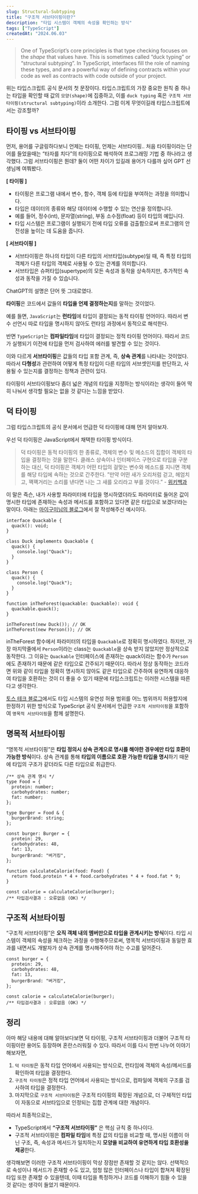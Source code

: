 ```yaml
---
slug: Structural-Subtyping
title: "구조적 서브타이핑이란?"
description: "타입 시스템이 객체의 속성을 확인하는 방식"
tags: ["TypeScript"]
createdAt: "2024.06.03"
---
```



> One of TypeScript’s core principles is that type checking focuses on the *shape* that values have.
> This is sometimes called “duck typing” or “structural subtyping”.
> In TypeScript, interfaces fill the role of naming these types, and are a powerful way of defining contracts within your code as well as contracts with code outside of your project.

위는 타입스크립트 공식 문서의 첫 문장이다.
타입스크립트의 가장 중요한 원칙 중 하나는 타입을 확인할 때 값의 `모양(shape)`에 집중하고, 이를 `duck typing` 혹은 `구조적 서브타이핑(structural subtyping)`이라 소개한다.
그럼 이게 무엇이길래 타입스크립트에서는 강조할까?

## 타이핑 vs 서브타이핑

먼저, 용어를 구글링하다보니 언제는 타이핑, 언제는 서브타이핑..
처음 타이핑이라는 단어를 들었을때는 “타자를 치다”의 타이핑으로 해석하여 프로그래밍 기법 중 하나라고 생각했다.
그럼 서브타이핑은 뭔데?
둘이 어떤 차이가 있길래 용어가 다를까 싶어 GPT 선생님께 여쭤봤다.

<CallOut type="light">

**[ 타이핑 ]**
- 타이핑은 프로그램 내에서 변수, 함수, 객체 등에 타입을 부여하는 과정을 의미합니다.
- 타입은 데이터의 종류와 해당 데이터에 수행할 수 있는 연산을 정의합니다.
- 예를 들어, 정수(int), 문자열(string), 부동 소수점(float) 등이 타입의 예입니다.
- 타입 시스템은 프로그램이 실행되기 전에 타입 오류를 검출함으로써 프로그램의 안전성을 높이는 데 도움을 줍니다.
</CallOut>

<CallOut type="light">

**[ 서브타이핑 ]**
- 서브타이핑은 하나의 타입이 다른 타입의 서브타입(subtype)일 때, 즉 특정 타입의 객체가 다른 타입의 객체로 사용될 수 있는 관계를 의미합니다.
- 서브타입은 슈퍼타입(supertype)의 모든 속성과 동작을 상속하지만, 추가적인 속성과 동작을 가질 수 있습니다.
</CallOut>

ChatGPT의 설명은 단어 뜻 그대로였다.

**타이핑**은 코드에서 값들의 **타입을 언제 결정하는지**를 말하는 것이었다.

예를 들면, `JavaScript`는 **런타임**에 타입이 결정되는 동적 타이핑 언어이다.
따라서 변수 선언시 따로 타입을 명시하지 않아도 런타임 과정에서 동적으로 해석한다.

반면 `TypeScript`는 **컴파일타임**에 타입이 결정되는 정적 타이핑 언어이다.
따라서 코드가 실행되기 이전에 타입을 먼저 검사하여 에러를 발견할 수 있는 것이다.

이와 다르게 **서브타이핑**은 값들의 타입 포함 관계, 즉, **상속 관계**를 나타내는 것이었다.
따라서 **다형성**과 관련하여 어떻게 특정 타입이 다른 타입의 서브셋인지를 판단하고, 사용될 수 있는지를 결정하는 정책과 관련이 있다.

타이핑이 서브타이핑보다 좀더 넓은 개념의 타입을 지정하는 방식이라는 생각이 들어 딱히 나눠서 생각할 필요는 없을 것 같다는 느낌을 받았다.

## 덕 타이핑

그럼 타입스크립트의 공식 문서에서 언급한 덕 타이핑에 대해 먼저 알아보자.

우선 덕 타이핑은 JavaScript에서 채택한 타이핑 방식이다.

> 덕 타이핑은 동적 타이핑의 한 종류로, 객체의 변수 및 메소드의 집합이 객체의 타입을 결정하는 것을 말한다.
클래스 상속이나 인터페이스 구현으로 타입을 구분하는 대신, 덕 타이핑은 객체가 어떤 타입의 걸맞는 변수와 메소드를 지니면 객체를 해당 타입에 속하는 것으로 간주한다.
”만약 어떤 새가 오리처럼 걷고, 헤엄치고, 꽥꽥거리는 소리를 낸다면 나는 그 새를 오리라고 부를 것이다.” - [위키백과](https://ko.wikipedia.org/wiki/%EB%8D%95_%ED%83%80%EC%9D%B4%ED%95%91)

이 말은 즉슨,
내가 사용할 파라미터에 타입을 명시하였더라도 파라미터로 들어온 값이 명시한 타입에 존재하는 속성과 메서드를 포함하고 있다면 같은 타입으로 보겠다!라는 말이다.
아래는 [마이구미님의 블로그](https://mygumi.tistory.com/367)에서 잘 작성해주신 예시이다.

```tsx
interface Quackable {
  quack(): void;
}

class Duck implements Quackable {
  quack() {
    console.log("Quack");
  }
}

class Person {
  quack() {
    console.log("Quack");
  }
}

function inTheForest(quackable: Quackable): void {
  quackable.quack();
}

inTheForest(new Duck()); // OK
inTheForest(new Person()); // OK
```

inTheForest 함수에서 파라미터의 타입을 `Quackable`로 정확히 명시하였다.
하지만, 가장 마지막줄에서 `Person`이라는 class는 `Quackable`을 상속 받지 않았지만 정상적으로 동작한다.
그 이유는 `Quackable` 인터페이스에 존재하는 quack이라는 함수가 `Person`에도 존재하기 때문에 같은 타입으로 간주되기 때문이다.
따라서 정상 동작하는 코드라면 위와 같이 타입을 정확히 명시하지 않아도 같은 타입으로 간주하여 유연하게 대응하여 타입을 호환하는 것이 더 좋을 수 있기 때문에 타입스크립트는 이러한 시스템을 따른다고 생각한다.

[토스 테크 블로그](https://toss.tech/article/typescript-type-compatibility)에서도 타입 시스템의 유연성 허용 범위를 어느 범위까지 허용할지에 한정하기 위한 방식으로 TypeScript 공식 문서에서 언급한 `구조적 서브타이핑`을 포함하여 `명목적 서브타이핑`을 함께 설명한다.

## 명목적 서브타이핑

“명목적 서브타이핑”은 **타입 정의시 상속 관계으로 명시를 해야한 경우에만 타입 호환이 가능한 방식**이다.
상속 관계를 통해 **타입의 이름으로 호환 가능한 타입을 명시**하기 때문에 타입의 구조가 같더라도 다른 타입으로 취급한다.

```tsx
/** 상속 관계 명시 */
type Food = {
  protein: number;
  carbohydrates: number;
  fat: number;
};

type Burger = Food & {
  burgerBrand: string;
};

const burger: Burger = {
  protein: 29,
  carbohydrates: 48,
  fat: 13,
  burgerBrand: "버거킹",
};

function calculateCalorie(food: Food) {
  return food.protein * 4 + food.carbohydrates * 4 + food.fat * 9;
}

const calorie = calculateCalorie(burger);
/** 타입검사결과 : 오류없음 (OK) */
```

## 구조적 서브타이핑

“구조적 서브타이핑”은 **오직 객체 내의 멤버만으로 타입을 관계시키는 방식**이다.
타입 시스템이 객체의 속성을 체크하는 과정을 수행해주므로써, 명목적 서브타이핑과 동일한 효과를 내면서도 개발자가 상속 관계를 명시해주어야 하는 수고를 덜어준다.

```tsx
const burger = {
  protein: 29,
  carbohydrates: 48,
  fat: 13,
  burgerBrand: "버거킹",
};

const calorie = calculateCalorie(burger);
/** 타입검사결과 : 오류없음 (OK) */
```

## 정리

아마 해당 내용에 대해 알아보다보면 덕 타이핑, 구조적 서브타이핑과 더불어 구조적 타이핑이란 용어도 등장하며 혼란스러워질 수 있다.
따라서 이를 다시 한번 나누어 이야기해보자면,

1. `덕 타이핑`은 동적 타입 언어에서 사용되는 방식으로, 런타임에 객체의 속성/메서드를 확인하여 타입을 결정한다.
2. `구조적 타이핑`은 정적 타입 언어에서 사용되는 방식으로, 컴파일에 객체의 구조를 검사하여 타입을 결정한다.
3. 마지막으로 `구조적 서브타이핑`은 구조적 타이핑의 확장된 개념으로, 더 구체적인 타입이 자동으로 서브타입으로 인정되는 집합 관계에 대한 개념이다.

따라서 최종적으로는,

- TypeScript에서 **“구조적 서브타이핑”** 은 핵심 규칙 중 하나이다.
- 구조적 서브타이핑은 **컴파일 타임**에 특정 값의 타입을 비교할 때, 명시된 이름이 아닌 구조, 즉, 속성과 메서드가 일치하는지 **모양을 비교하여 유연하게 타입 호환성을 제공**한다.

생각해보면 이러한 구조적 서브타이핑이 막상 장점만 존재할 것 같지는 않다.
선택적으로 속성이나 메서드가 존재할 수도 있고, 엄청 많은 인터페이스나 타입이 합쳐져 확장된 타입 또한 존재할 수 있을텐데, 이때 타입을 특정하거나 코드를 이해하기 힘들 수 있을 것 같다는 생각이 들었기 때문이다.